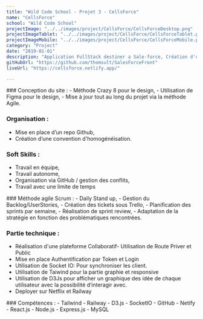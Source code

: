 ```yaml
---
title: "Wild Code School - Projet 3 - CellsForce"
name: "CellsForce"
school: "Wild Code School"
projectImage: "../../images/project/CellsForce/CellsForceDesktop.png"
projectImageTablet: "../../images/project/CellsForce/CellsForceTablet.png"
projectImageMobile: "../../images/project/CellsForce/CellsForceMobile.png"
category: "Project"
date: "2019-01-01"
description: "Application FullStack destiner a Sale-force, Création d'une plateforme collaboratif d’idéation, avec une authentification complète, Création d'un projet, ajout possible de collaborateur."
gitHubUrl: "https://github.com/thomsult/SalesForceFront"
liveUrl: "https://cellsforce.netlify.app/"

---
```

<div>
### Conception du site : 
- Méthode Crazy 8 pour le design, 
- Utilisation de Figma pour le design, 
- Mise à jour tout au long du projet via la méthode Agile. 

### Organisation : 
- Mise en place d’un repo Github, 
- Création d’une convention d'homogénéisation. 

### Soft Skills : 
- Travail en équipe, 
- Travail autonome, 
- Organisation via GitHub / gestion des conflits, 
- Travail avec une limite de temps
</div>
<div>
### Méthode agile Scrum : 
- Daily Stand up, 
- Gestion du Backlog/UserStories, 
- Création des tickets sous Trello, 
- Planification des sprints par semaine, 
- Réalisation de sprint review, 
- Adaptation de la stratégie en fonction des problématiques rencontrées. 

### Partie technique : 
- Réalisation d'une plateforme Collaboratif- Utilisation de Route Priver et Public
- Mise en place Authentification par Token et Login
- Utilisation de Socket IO: Pour synchroniser les client.
- Utilisation de Taiwind pour la partie graphie et responsive
- Utilisation de D3Js pour afficher un graphique des idée de chaque utilisateur avec la possibilité d’interagir avec.
- Deployer sur Netflix et Railway
</div>
<div>
### Compétences : 
- Tailwind
- Railway
- D3.js
- SocketIO
- GitHub
- Netify
- React.js
- Node.js
- Express.js
- MySQL
</div>